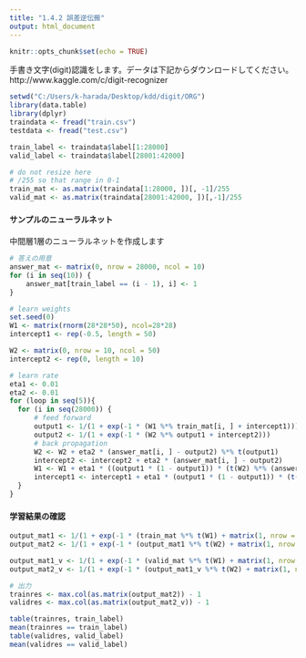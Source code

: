 ---
title: "1.4.2 誤差逆伝搬"
output: html_document
---


```{r setup, include=FALSE}
knitr::opts_chunk$set(echo = TRUE)
```

手書き文字(digit)認識をします。データは下記からダウンロードしてください。  
http://www.kaggle.com/c/digit-recognizer

```{r}
setwd("C:/Users/k-harada/Desktop/kdd/digit/ORG")
library(data.table)
library(dplyr)
traindata <- fread("train.csv")
testdata <- fread("test.csv")

train_label <- traindata$label[1:28000]
valid_label <- traindata$label[28001:42000]

# do not resize here
# /255 so that range in 0-1
train_mat <- as.matrix(traindata[1:28000, ])[, -1]/255
valid_mat <- as.matrix(traindata[28001:42000, ])[,-1]/255
```

#### サンプルのニューラルネット
中間層1層のニューラルネットを作成します

```{r}
# 答えの用意
answer_mat <- matrix(0, nrow = 28000, ncol = 10)
for (i in seq(10)) {
    answer_mat[train_label == (i - 1), i] <- 1
}

# learn weights
set.seed(0)
W1 <- matrix(rnorm(28*28*50), ncol=28*28)
intercept1 <- rep(-0.5, length = 50)

W2 <- matrix(0, nrow = 10, ncol = 50)
intercept2 <- rep(0, length = 10)

# learn rate
eta1 <- 0.01
eta2 <- 0.01
for (loop in seq(5)){
  for (i in seq(28000)) {
      # feed forward
      output1 <- 1/(1 + exp(-1 * (W1 %*% train_mat[i, ] + intercept1)))
      output2 <- 1/(1 + exp(-1 * (W2 %*% output1 + intercept2)))
      # back propagation
      W2 <- W2 + eta2 * (answer_mat[i, ] - output2) %*% t(output1)
      intercept2 <- intercept2 + eta2 * (answer_mat[i, ] - output2)
      W1 <- W1 + eta1 * ((output1 * (1 - output1)) * (t(W2) %*% (answer_mat[i, ] - output2))) %*% t(train_mat[i, ])
      intercept1 <- intercept1 + eta1 * (output1 * (1 - output1)) * (t(W2) %*% (answer_mat[i, ] - output2))
  }
}
```



#### 学習結果の確認
```{r}
output_mat1 <- 1/(1 + exp(-1 * (train_mat %*% t(W1) + matrix(1, nrow = 28000, ncol = 1) %*% matrix(intercept1, ncol = 50))))
output_mat2 <- 1/(1 + exp(-1 * (output_mat1 %*% t(W2) + matrix(1, nrow = 28000, ncol = 1) %*% matrix(intercept2, ncol = 10))))

output_mat1_v <- 1/(1 + exp(-1 * (valid_mat %*% t(W1) + matrix(1, nrow = 14000, ncol = 1) %*% matrix(intercept1, ncol = 50))))
output_mat2_v <- 1/(1 + exp(-1 * (output_mat1_v %*% t(W2) + matrix(1, nrow = 14000, ncol = 1) %*% matrix(intercept2, ncol = 10))))

# 出力
trainres <- max.col(as.matrix(output_mat2)) - 1
validres <- max.col(as.matrix(output_mat2_v)) - 1

table(trainres, train_label)
mean(trainres == train_label)
table(validres, valid_label)
mean(validres == valid_label)
```
